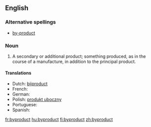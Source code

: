 ==English==
{{wikipedia|by-product}}
===Alternative spellings===
*[[by-product]]

===Noun===
{{en-noun}}

# A secondary or additional product; something produced, as in the course of a manufacture, in addition to the principal product.

====Translations====
* Dutch: [[bijproduct]]
*French: {{t+|fr|sous-produit|m}}
* German: {{t-|de|Nebenprodukt}}
* Polish: [[produkt uboczny]]
* Portuguese: {{t+|pt|derivado}}
* Spanish: {{t-|es|subproducto|m}}

[[fr:byproduct]]
[[hu:byproduct]]
[[fi:byproduct]]
[[zh:byproduct]]